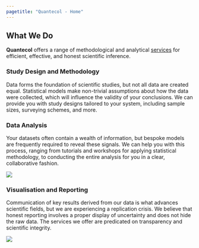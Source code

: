 ```yaml
---
pagetitle: "Quantecol - Home"
---
```


## What We Do

**Quantecol** offers a range of methodological and analytical [services](services.qmd) for efficient, effective, and honest scientific inference.

### Study Design and Methodology

Data forms the foundation of scientific studies, but not all data are created equal. Statistical models make non-trivial assumptions about how the data were collected, which will influence the validity of your conclusions. We can provide you with study designs tailored to your system, including sample sizes, surveying schemes, and more.

### Data Analysis

Your datasets often contain a wealth of information, but bespoke models are frequently required to reveal these signals. We can help you with this process, ranging from tutorials and workshops for applying statistical methodology, to conducting the entire analysis for you in a clear, collaborative fashion.

![](img/code.png)

### Visualisation and Reporting

Communication of key results derived from our data is what advances scientific fields, but we are experiencing a replication crisis. We believe that honest reporting involves a proper display of uncertainty and does not hide the raw data. The services we offer are predicated on transparency and scientific integrity.

![](img/fig-kaplam.jpg)